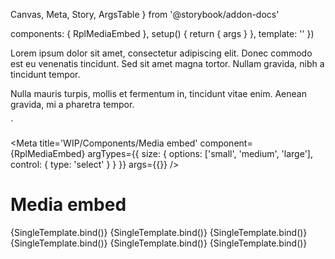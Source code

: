   Canvas,
  Meta,
  Story,
  ArgsTable
} from '@storybook/addon-docs'

  components: { RplMediaEmbed },
  setup() {
    return { args }
  },
  template: '<RplMediaEmbed v-bind="args" />'
})

<p>
  Lorem ipsum dolor sit amet, consectetur adipiscing elit. Donec commodo est eu
  venenatis tincidunt. Sed sit amet magna tortor. Nullam gravida, nibh a
  tincidunt tempor.
</p>
<p>
  Nulla mauris turpis, mollis et fermentum in, tincidunt vitae enim. Aenean
  gravida, mi a pharetra tempor.
</p>
`

<Meta
  title='WIP/Components/Media embed'
  component={RplMediaEmbed}
  argTypes={{
    size: {
      options: ['small', 'medium', 'large'],
      control: { type: 'select' }
    }
  }}
  args={{}}
/>

# Media embed

<ArgsTable of={RplMediaEmbed} />

<Canvas>
  <Story
    name='Image landscape'
    play={a11yStoryCheck}
    args={{
      type: 'image',
      variant: 'landscape',
      size: 'large',
      title: 'Media title',
      src: '/img/image-landscape-m.jpg',
      showTitle: false,
      allowFullscreen: false,
      caption: 'Optional media caption content section',
      sourceCaption: 'Optional media source information content section',
    }}
  >
    {SingleTemplate.bind()}
  </Story>
  <Story
    name='Image portrait'
    play={a11yStoryCheck}
    args={{
      type: 'image',
      variant: 'portrait',
      size: 'large',
      title: 'Media title',
      src: '/img/image-landscape-m.jpg',
      showTitle: false,
      allowFullscreen: false,
      caption: 'Optional media caption content section',
      sourceCaption: 'Optional media source information content section',
    }}
  >
    {SingleTemplate.bind()}
  </Story>
  <Story
    name='Image square'
    play={a11yStoryCheck}
    args={{
      type: 'image',
      variant: 'square',
      size: 'large',
      title: 'Media title',
      src: '/img/image-landscape-m.jpg',
      caption: 'Optional media caption content section',
      sourceCaption: 'Optional media source information content section',
    }}
  >
    {SingleTemplate.bind()}
  </Story>
  <Story
    name='Image avatar'
    play={a11yStoryCheck}
    args={{
      type: 'image',
      variant: 'avatar',
      size: 'large',
      title: 'Media title',
      src: '/img/image-landscape-s.jpg',
      caption: 'Optional media caption content section',
      sourceCaption: 'Optional media source information content section',
    }}
  >
    {SingleTemplate.bind()}
  </Story>
  <Story
    name='Complex image'
    play={a11yStoryCheck}
    args={{
      type: 'image',
      variant: 'complex',
      title: 'Media title',
      src: '/img/image-landscape-l.jpg',
      showTitle: true,
      allowFullscreen: true,
      caption: 'Optional media caption content section',
      sourceCaption: 'Optional media source information content section',
      dataContent: dataContent,
      downloadUrl: '/img/image-landscape-l.jpg'
    }}
  >
    {SingleTemplate.bind()}
  </Story>
  <Story
    name='Video'
    play={a11yStoryCheck}
    args={{
      type: 'video',
      title: 'Media title',
      src: 'https://www.youtube.com/embed/bSlnfyGTiss',
      transcriptUrl: '#',
      caption: 'Optional media caption content section',
    }}
  >
    {SingleTemplate.bind()}
  </Story>
</Canvas>

